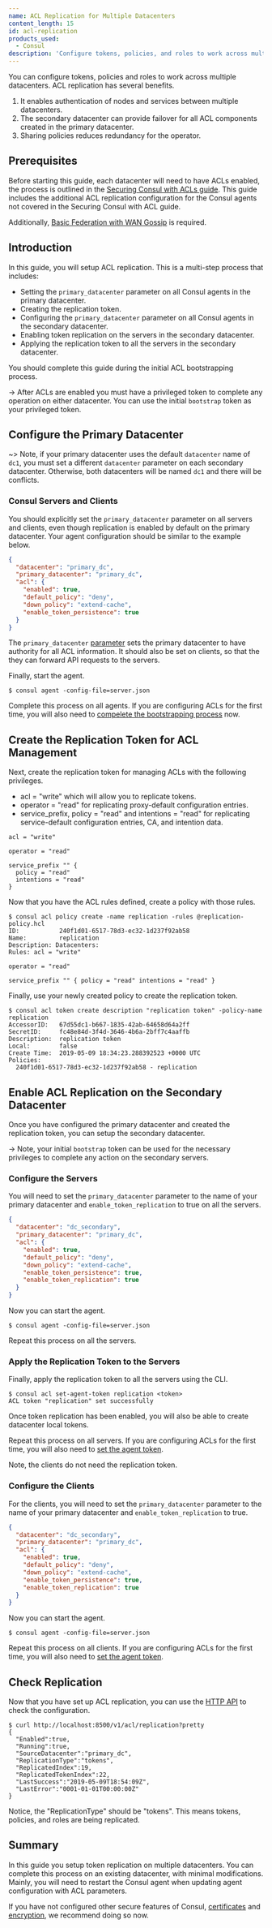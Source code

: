 ```yaml
---
name: ACL Replication for Multiple Datacenters
content_length: 15
id: acl-replication
products_used:
  - Consul
description: 'Configure tokens, policies, and roles to work across multiple datacenters.'
---
```


You can configure tokens, policies and roles to work across multiple datacenters. ACL replication has several benefits.

1. It enables authentication of nodes and services between multiple datacenters.
1. The secondary datacenter can provide failover for all ACL components created in the primary datacenter.
1. Sharing policies reduces redundancy for the operator.

## Prerequisites

Before starting this guide, each datacenter will need to have ACLs enabled, the process is outlined in the [Securing Consul with ACLs
guide](/consul/security-networking/production-acls). This guide includes the additional ACL replication configuration for the Consul
agents not covered in the Securing Consul with ACL guide.

Additionally,
[Basic Federation with WAN Gossip](/consul/security-networking/datacenters) is required.

## Introduction

In this guide, you will setup ACL replication. This is a multi-step process
that includes:

- Setting the `primary_datacenter` parameter on all Consul agents in the primary datacenter.
- Creating the replication token.
- Configuring the `primary_datacenter` parameter on all Consul agents in the secondary datacenter.
- Enabling token replication on the servers in the secondary datacenter.
- Applying the replication token to all the servers in the secondary datacenter.

You should complete this guide during the initial ACL bootstrapping
process.

-> After ACLs are enabled you must have a privileged token to complete any
operation on either datacenter. You can use the initial
`bootstrap` token as your privileged token.

## Configure the Primary Datacenter

~> Note, if your primary datacenter uses the default `datacenter` name of
`dc1`, you must set a different `datacenter` parameter on each secondary datacenter.
Otherwise, both datacenters will be named `dc1` and there will be conflicts.

### Consul Servers and Clients

You should explicitly set the `primary_datacenter` parameter on all servers
and clients, even though replication is enabled by default on the primary
datacenter. Your agent configuration should be similar to the example below.

```json
{
  "datacenter": "primary_dc",
  "primary_datacenter": "primary_dc",
  "acl": {
    "enabled": true,
    "default_policy": "deny",
    "down_policy": "extend-cache",
    "enable_token_persistence": true
  }
}
```

The `primary_datacenter`
[parameter](/docs/agent/options#primary_datacenter)
sets the primary datacenter to have authority for all ACL information. It
should also be set on clients, so that the they can forward API
requests to the servers.

Finally, start the agent.

```shell
$ consul agent -config-file=server.json
```

Complete this process on all agents. If you are configuring ACLs for the
first time, you will also need to [compelete the bootstrapping process](/consul/security-networking/production-acls) now.

## Create the Replication Token for ACL Management

Next, create the replication token for managing ACLs
with the following privileges.

- acl = "write" which will allow you to replicate tokens.
- operator = "read" for replicating proxy-default configuration entries.
- service_prefix, policy = "read" and intentions = "read" for replicating
  service-default configuration entries, CA, and intention data.

```hcl
acl = "write"

operator = "read"

service_prefix "" {
  policy = "read"
  intentions = "read"
}
```

Now that you have the ACL rules defined, create a policy with those rules.

```shell
$ consul acl policy create -name replication -rules @replication-policy.hcl
ID:           240f1d01-6517-78d3-ec32-1d237f92ab58
Name:         replication
Description: Datacenters:
Rules: acl = "write"

operator = "read"

service_prefix "" { policy = "read" intentions = "read" }
```

Finally, use your newly created policy to create the replication token.

```shell
$ consul acl token create description "replication token" -policy-name replication
AccessorID:   67d55dc1-b667-1835-42ab-64658d64a2ff
SecretID:     fc48e84d-3f4d-3646-4b6a-2bff7c4aaffb
Description:  replication token
Local:        false
Create Time:  2019-05-09 18:34:23.288392523 +0000 UTC
Policies:
  240f1d01-6517-78d3-ec32-1d237f92ab58 - replication
```

## Enable ACL Replication on the Secondary Datacenter

Once you have configured the primary datacenter and created the replication
token, you can setup the secondary datacenter.

-> Note, your initial `bootstrap` token can be used for the necessary
privileges to complete any action on the secondary servers.

### Configure the Servers

You will need to set the `primary_datacenter` parameter to the name of your
primary datacenter and `enable_token_replication` to true on all the servers.

```json
{
  "datacenter": "dc_secondary",
  "primary_datacenter": "primary_dc",
  "acl": {
    "enabled": true,
    "default_policy": "deny",
    "down_policy": "extend-cache",
    "enable_token_persistence": true,
    "enable_token_replication": true
  }
}
```

Now you can start the agent.

```shell
$ consul agent -config-file=server.json
```

Repeat this process on all the servers.

### Apply the Replication Token to the Servers

Finally, apply the replication token to all the servers using the CLI.

```shell
$ consul acl set-agent-token replication <token>
ACL token "replication" set successfully
```

Once token replication has been enabled, you will also be able to create
datacenter local tokens.

Repeat this process on all servers. If you are configuring ACLs for the
first time, you will also need to [set the agent token](/consul/security-networking/production-acls#add-the-token-to-the-agent).

Note, the clients do not need the replication token.

### Configure the Clients

For the clients, you will need to set the `primary_datacenter` parameter to the
name of your primary datacenter and `enable_token_replication` to true.

```json
{
  "datacenter": "dc_secondary",
  "primary_datacenter": "primary_dc",
  "acl": {
    "enabled": true,
    "default_policy": "deny",
    "down_policy": "extend-cache",
    "enable_token_persistence": true,
    "enable_token_replication": true
  }
}
```

Now you can start the agent.

```shell
$ consul agent -config-file=server.json
```

Repeat this process on all clients. If you are configuring ACLs for the
first time, you will also need to [set the agent token](/consul/security-networking/production-acls#add-the-token-to-the-agent).

## Check Replication

Now that you have set up ACL replication, you can use the [HTTP API](/api/acl#check-acl-replication) to check
the configuration.

```shell
$ curl http://localhost:8500/v1/acl/replication?pretty
{
  "Enabled":true,
  "Running":true,
  "SourceDatacenter":"primary_dc",
  "ReplicationType":"tokens",
  "ReplicatedIndex":19,
  "ReplicatedTokenIndex":22,
  "LastSuccess":"2019-05-09T18:54:09Z",
  "LastError":"0001-01-01T00:00:00Z"
}
```

Notice, the "ReplicationType" should be "tokens". This means tokens, policies,
and roles are being replicated.

## Summary

In this guide you setup token replication on multiple datacenters. You can complete this process on an existing datacenter, with minimal
modifications. Mainly, you will need to restart the Consul agent when updating
agent configuration with ACL parameters.

If you have not configured other secure features of Consul,
[certificates](consul/security-networking/certificates) and
[encryption](consul/security-networking/agent-encryption),
we recommend doing so now.
